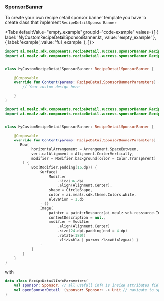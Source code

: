 
### SponsorBanner


To create your own recipe detail sponsor banner template you have to create class that implement `RecipeDetailSponsorBanner`

<Tabs defaultValue="empty_example" groupId="code-example"
values={[
{ label: 'MyCustomRecipeDetailSponsorBanner.kt', value: 'empty_example' },
{ label: 'example', value: 'full_example' },
]}>
<TabItem value="empty_example">

```kotlin
import ai.mealz.sdk.components.recipeDetail.success.sponsorBanner.RecipeDetailSponsorBanner
import ai.mealz.sdk.components.recipeDetail.success.sponsorBanner.RecipeDetailSponsorBannerParameters


class MyCustomRecipeDetailSponsorBanner: RecipeDetailSponsorBanner {

    @Composable
    override fun Content(params: RecipeDetailSponsorBannerParameters) {
        // Your custom design here 
       
    }
}
```
</TabItem>
<TabItem value="full_example">

```kotlin
import ai.mealz.sdk.components.recipeDetail.success.sponsorBanner.RecipeDetailSponsorBanner
import ai.mealz.sdk.components.recipeDetail.success.sponsorBanner.RecipeDetailSponsorBannerParameters


class MyCustomRecipeDetailSponsorBanner: RecipeDetailSponsorBanner {

    @Composable
    override fun Content(params: RecipeDetailSponsorBannerParameters) {
       Row(
            horizontalArrangement = Arrangement.SpaceBetween,
            verticalAlignment = Alignment.CenterVertically,
            modifier = Modifier.background(color = Color.Transparent)
        ) {
            Box(Modifier.padding(16.dp)) {
                Surface(
                    Modifier
                        .size(36.dp)
                        .align(Alignment.Center),
                    shape = CircleShape,
                    color = ai.mealz.sdk.theme.Colors.white,
                    elevation = 1.dp
                ) {}
                Image(
                    painter = painterResource(ai.mealz.sdk.ressource.Image.toggleCaret),
                    contentDescription = null,
                    modifier = Modifier
                        .align(Alignment.Center)
                        .size(24.dp).padding(end = 4.dp)
                        .rotate(180f)
                        .clickable { params.closeDialogue() }
                )
            }
        }
    }
}
```
</TabItem>
</Tabs>


with 

```kotlin
data class RecipeDetailInfoParameters(
    val sponsor: Sponsor, // all usefull info is inside attributes field
    val openSponsorDetail: (sponsor: Sponsor) -> Unit // navigate to sponsor presentation page 
)
```
